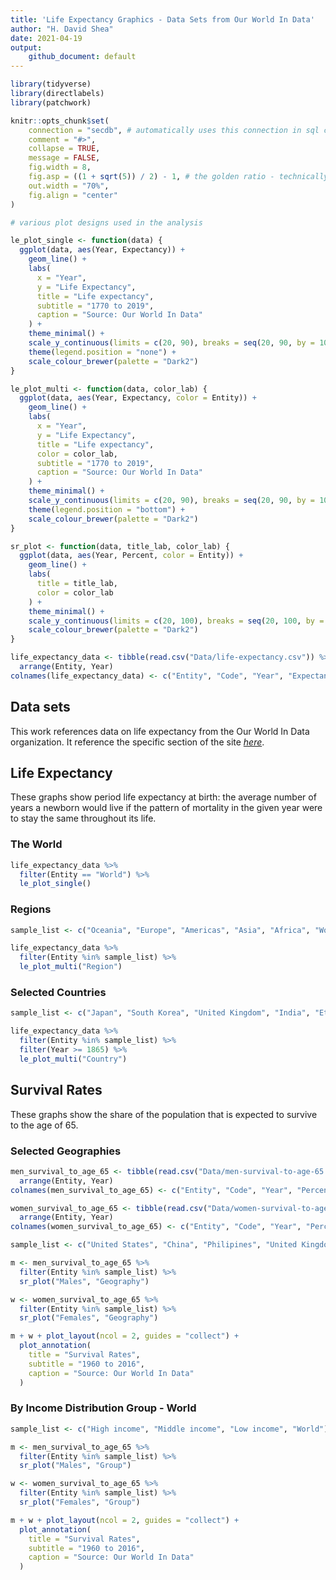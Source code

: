 ```yaml
---
title: 'Life Expectancy Graphics - Data Sets from Our World In Data'
author: "H. David Shea"
date: 2021-04-19
output:
    github_document: default
---
```


```r
library(tidyverse)
library(directlabels)
library(patchwork)

knitr::opts_chunk$set(
    connection = "secdb", # automatically uses this connection in sql chunks 
    comment = "#>", 
    collapse = TRUE, 
    message = FALSE,
    fig.width = 8,
    fig.asp = ((1 + sqrt(5)) / 2) - 1, # the golden ratio - technically, the b proportion of a+b when a is 1
    out.width = "70%",
    fig.align = "center"
)

# various plot designs used in the analysis

le_plot_single <- function(data) {
  ggplot(data, aes(Year, Expectancy)) +
    geom_line() +
    labs(
      x = "Year", 
      y = "Life Expectancy",
      title = "Life expectancy",
      subtitle = "1770 to 2019",
      caption = "Source: Our World In Data"
    ) +
    theme_minimal() +
    scale_y_continuous(limits = c(20, 90), breaks = seq(20, 90, by = 10)) + 
    theme(legend.position = "none") +
    scale_colour_brewer(palette = "Dark2")
}

le_plot_multi <- function(data, color_lab) {
  ggplot(data, aes(Year, Expectancy, color = Entity)) +
    geom_line() +
    labs(
      x = "Year", 
      y = "Life Expectancy",
      title = "Life expectancy",
      color = color_lab,
      subtitle = "1770 to 2019",
      caption = "Source: Our World In Data"
    ) +
    theme_minimal() +
    scale_y_continuous(limits = c(20, 90), breaks = seq(20, 90, by = 10)) + 
    theme(legend.position = "bottom") +
    scale_colour_brewer(palette = "Dark2")
}

sr_plot <- function(data, title_lab, color_lab) {
  ggplot(data, aes(Year, Percent, color = Entity)) +
    geom_line() +
    labs(
      title = title_lab,
      color = color_lab
    ) +
    theme_minimal() +
    scale_y_continuous(limits = c(20, 100), breaks = seq(20, 100, by = 10)) +
    scale_colour_brewer(palette = "Dark2")
}

life_expectancy_data <- tibble(read.csv("Data/life-expectancy.csv")) %>%
  arrange(Entity, Year)
colnames(life_expectancy_data) <- c("Entity", "Code", "Year", "Expectancy")
```

## Data sets

This work references data on life expectancy from the Our World In Data organization.  It reference the specific section of the site [_here_](https://ourworldindata.org/life-expectancy).

## Life Expectancy

These graphs show period life expectancy at birth:  the average number of years a newborn would live if the pattern of mortality in the given year were to stay the same throughout its life.

### The World

```r
life_expectancy_data %>%
  filter(Entity == "World") %>%
  le_plot_single()
```

### Regions

```r
sample_list <- c("Oceania", "Europe", "Americas", "Asia", "Africa", "World")

life_expectancy_data %>%
  filter(Entity %in% sample_list) %>%
  le_plot_multi("Region")
```

### Selected Countries

```r
sample_list <- c("Japan", "South Korea", "United Kingdom", "India", "Ethiopia", "South Africa", "United States", "World")

life_expectancy_data %>%
  filter(Entity %in% sample_list) %>%
  filter(Year >= 1865) %>%
  le_plot_multi("Country")
```

## Survival Rates

These graphs show the share of the population that is expected to survive to the age of 65.

### Selected Geographies

```r
men_survival_to_age_65 <- tibble(read.csv("Data/men-survival-to-age-65.csv")) %>%
  arrange(Entity, Year)
colnames(men_survival_to_age_65) <- c("Entity", "Code", "Year", "Percent")

women_survival_to_age_65 <- tibble(read.csv("Data/women-survival-to-age-65.csv")) %>%
  arrange(Entity, Year)
colnames(women_survival_to_age_65) <- c("Entity", "Code", "Year", "Percent")

sample_list <- c("United States", "China", "Philipines", "United Kingdom", "European Union", "India", "World")

m <- men_survival_to_age_65 %>%
  filter(Entity %in% sample_list) %>%
  sr_plot("Males", "Geography")

w <- women_survival_to_age_65 %>%
  filter(Entity %in% sample_list) %>%
  sr_plot("Females", "Geography")

m + w + plot_layout(ncol = 2, guides = "collect") + 
  plot_annotation(
    title = "Survival Rates",
    subtitle = "1960 to 2016",
    caption = "Source: Our World In Data"
  )
```

### By Income Distribution Group - World

```r
sample_list <- c("High income", "Middle income", "Low income", "World")

m <- men_survival_to_age_65 %>%
  filter(Entity %in% sample_list) %>%
  sr_plot("Males", "Group")

w <- women_survival_to_age_65 %>%
  filter(Entity %in% sample_list) %>%
  sr_plot("Females", "Group")

m + w + plot_layout(ncol = 2, guides = "collect") + 
  plot_annotation(
    title = "Survival Rates",
    subtitle = "1960 to 2016",
    caption = "Source: Our World In Data"
  )
```
